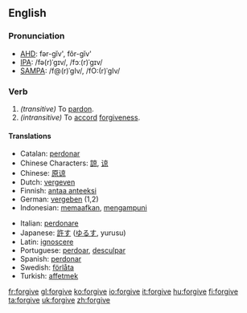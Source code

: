 ==English==
=== Pronunciation ===
*[[w:AHD|AHD]]: fər-gĭv', fôr-gĭv'
*[[w:IPA|IPA]]: /fə(r)ˈgɪv/, /fɔː(r)ˈgɪv/
*[[w:SAMPA|SAMPA]]: /f@(r)ˈgIv/, /fO:(r)ˈgIv/

=== Verb ===
{{irregverb|'''to forgive'''|'''[[forgives]]'''|'''[[forgave]]'''|'''[[forgiven]]'''|'''[[forgiving]]'''}}

#''(transitive)'' To [[pardon]].
#''(intransitive)'' To [[accord]] [[forgiveness]].

==== Translations ====
{{top}}
*Catalan: [[perdonar]]
*Chinese Characters: [[諒]], [[谅]]
*Chinese: [[原谅]]
*Dutch: [[vergeven]]
*Finnish: [[antaa anteeksi]]
*German: [[vergeben]] (1,2)
*Indonesian: [[maaf|memaafkan]], [[ampun|mengampuni]]
{{mid}}
*Italian: [[perdonare]]
*Japanese: [[許す]] ([[ゆるす]], yurusu)
*Latin: [[ignoscere]]
*Portuguese: [[perdoar]], [[desculpar]]
*Spanish: [[perdonar]]
*Swedish: [[förlåta]]
*Turkish: [[affetmek]]
{{bottom}}

[[fr:forgive]]
[[gl:forgive]]
[[ko:forgive]]
[[io:forgive]]
[[it:forgive]]
[[hu:forgive]]
[[fi:forgive]]
[[ta:forgive]]
[[uk:forgive]]
[[zh:forgive]]